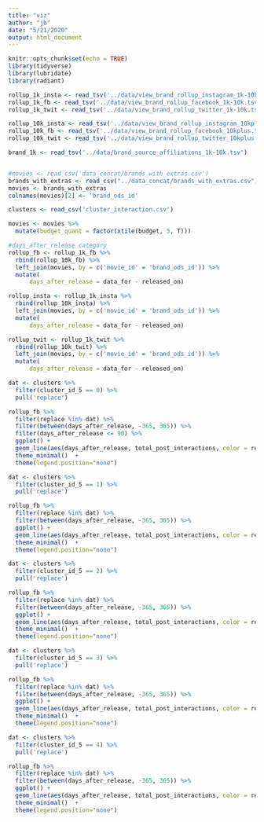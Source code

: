 ```yaml
---
title: "viz"
author: "jb"
date: "5/21/2020"
output: html_document
---
```


```r
knitr::opts_chunk$set(echo = TRUE)
library(tidyverse)
library(lubridate)
library(radiant)
```

```r
rollup_1k_insta <- read_tsv('../data/view_brand_rollup_instagram_1k-10k.tsv', guess_max = 100000)
rollup_1k_fb <- read_tsv('../data/view_brand_rollup_facebook_1k-10k.tsv', guess_max = 100000)
rollup_1k_twit <- read_tsv('../data/view_brand_rollup_twitter_1k-10k.tsv', guess_max = 100000)

rollup_10k_insta <- read_tsv('../data/view_brand_rollup_instagram_10kplus.tsv', guess_max = 100000)
rollup_10k_fb <- read_tsv('../data/view_brand_rollup_facebook_10kplus.tsv', guess_max = 100000)
rollup_10k_twit <- read_tsv('../data/view_brand_rollup_twitter_10kplus.tsv', guess_max = 100000)

brand_1k <- read_tsv('../data/brand_source_affiliations_1k-10k.tsv')


#movies <- read_csv('data_concat/brands_with_extras.csv')
brands_with_extras <- read_csv("../data_concat/brands_with_extras.csv")
movies <- brands_with_extras
colnames(movies)[2] <- 'brand_ods_id'

clusters <- read_csv('cluster_interaction.csv')
```

```r
movies <- movies %>%
  mutate(budget_quant = factor(xtile(budget, 5, T))) 

#days_after_release category
rollup_fb <- rollup_1k_fb %>%
  rbind(rollup_10k_fb) %>%
  left_join(movies, by = c('movie_id' = 'brand_ods_id')) %>%
  mutate(
      days_after_release = data_for - released_on)

rollup_insta <- rollup_1k_insta %>%
  rbind(rollup_10k_insta) %>%
  left_join(movies, by = c('movie_id' = 'brand_ods_id')) %>%
  mutate(
      days_after_release = data_for - released_on)

rollup_twit <- rollup_1k_twit %>%
  rbind(rollup_10k_twit) %>%
  left_join(movies, by = c('movie_id' = 'brand_ods_id')) %>%
  mutate(
      days_after_release = data_for - released_on)

```


```r
dat <- clusters %>%
  filter(cluster_id_5 == 0) %>%
  pull('replace')

rollup_fb %>%
  filter(replace %in% dat) %>%
  filter(between(days_after_release, -365, 365)) %>%
  filter(days_after_release <= 90) %>%
  ggplot() +
  geom_line(aes(days_after_release, total_post_interactions, color = replace)) +
  theme_minimal()  +
  theme(legend.position="none")

```



```r
dat <- clusters %>%
  filter(cluster_id_5 == 1) %>%
  pull('replace')

rollup_fb %>%
  filter(replace %in% dat) %>%
  filter(between(days_after_release, -365, 365)) %>%
  ggplot() +
  geom_line(aes(days_after_release, total_post_interactions, color = replace)) +
  theme_minimal()  +
  theme(legend.position="none")


```

```r
dat <- clusters %>%
  filter(cluster_id_5 == 2) %>%
  pull('replace')

rollup_fb %>%
  filter(replace %in% dat) %>%
  filter(between(days_after_release, -365, 365)) %>%
  ggplot() +
  geom_line(aes(days_after_release, total_post_interactions, color = replace)) +
  theme_minimal()  +
  theme(legend.position="none")


```

```r
dat <- clusters %>%
  filter(cluster_id_5 == 3) %>%
  pull('replace')

rollup_fb %>%
  filter(replace %in% dat) %>%
  filter(between(days_after_release, -365, 365)) %>%
  ggplot() +
  geom_line(aes(days_after_release, total_post_interactions, color = replace)) +
  theme_minimal()  +
  theme(legend.position="none")


```

```r
dat <- clusters %>%
  filter(cluster_id_5 == 4) %>%
  pull('replace')

rollup_fb %>%
  filter(replace %in% dat) %>%
  filter(between(days_after_release, -365, 365)) %>%
  ggplot() +
  geom_line(aes(days_after_release, total_post_interactions, color = replace)) +
  theme_minimal()  +
  theme(legend.position="none")


```

